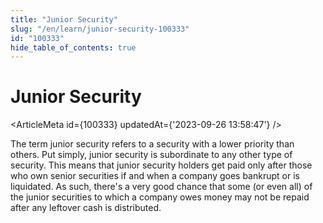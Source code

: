```yaml
---
title: "Junior Security"
slug: "/en/learn/junior-security-100333"
id: "100333"
hide_table_of_contents: true
---
```



# Junior Security

<ArticleMeta id={100333} updatedAt={'2023-09-26 13:58:47'} />
<div className='border-solid border-b border-t-0 my-4 border-[var(--ifm-color-gray-300)]' />

The term junior security refers to a security with a lower priority than others. Put simply, junior security is subordinate to any other type of security. This means that junior security holders get paid only after those who own senior securities if and when a company goes bankrupt or is liquidated. As such, there's a very good chance that some (or even all) of the junior securities to which a company owes money may not be repaid after any leftover cash is distributed.
